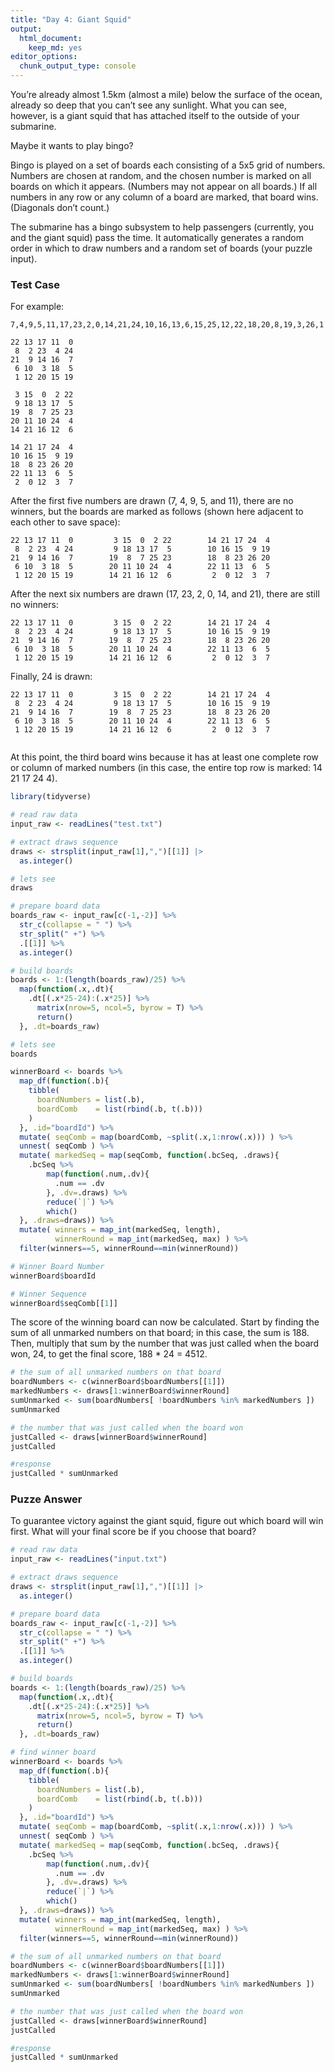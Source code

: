 ```yaml
---
title: "Day 4: Giant Squid"
output:
  html_document:
    keep_md: yes
editor_options: 
  chunk_output_type: console
---
```


You're already almost 1.5km (almost a mile) below the surface of the ocean, already so deep that you can't see any sunlight. What you can see, however, is a giant squid that has attached itself to the outside of your submarine.

Maybe it wants to play bingo?

Bingo is played on a set of boards each consisting of a 5x5 grid of numbers. Numbers are chosen at random, and the chosen number is marked on all boards on which it appears. (Numbers may not appear on all boards.) If all numbers in any row or any column of a board are marked, that board wins. (Diagonals don't count.)

The submarine has a bingo subsystem to help passengers (currently, you and the giant squid) pass the time. It automatically generates a random order in which to draw numbers and a random set of boards (your puzzle input). 

### Test Case

For example:

```
7,4,9,5,11,17,23,2,0,14,21,24,10,16,13,6,15,25,12,22,18,20,8,19,3,26,1

22 13 17 11  0
 8  2 23  4 24
21  9 14 16  7
 6 10  3 18  5
 1 12 20 15 19

 3 15  0  2 22
 9 18 13 17  5
19  8  7 25 23
20 11 10 24  4
14 21 16 12  6

14 21 17 24  4
10 16 15  9 19
18  8 23 26 20
22 11 13  6  5
 2  0 12  3  7
```

After the first five numbers are drawn (7, 4, 9, 5, and 11), there are no winners, but the boards are marked as follows (shown here adjacent to each other to save space):

```
22 13 17 11  0         3 15  0  2 22        14 21 17 24  4
 8  2 23  4 24         9 18 13 17  5        10 16 15  9 19
21  9 14 16  7        19  8  7 25 23        18  8 23 26 20
 6 10  3 18  5        20 11 10 24  4        22 11 13  6  5
 1 12 20 15 19        14 21 16 12  6         2  0 12  3  7
```
After the next six numbers are drawn (17, 23, 2, 0, 14, and 21), there are still no winners:

```
22 13 17 11  0         3 15  0  2 22        14 21 17 24  4
 8  2 23  4 24         9 18 13 17  5        10 16 15  9 19
21  9 14 16  7        19  8  7 25 23        18  8 23 26 20
 6 10  3 18  5        20 11 10 24  4        22 11 13  6  5
 1 12 20 15 19        14 21 16 12  6         2  0 12  3  7
```

Finally, 24 is drawn:

```
22 13 17 11  0         3 15  0  2 22        14 21 17 24  4
 8  2 23  4 24         9 18 13 17  5        10 16 15  9 19
21  9 14 16  7        19  8  7 25 23        18  8 23 26 20
 6 10  3 18  5        20 11 10 24  4        22 11 13  6  5
 1 12 20 15 19        14 21 16 12  6         2  0 12  3  7
 
```

At this point, the third board wins because it has at least one complete row or column of marked numbers (in this case, the entire top row is marked: 14 21 17 24 4).

```r
library(tidyverse)

# read raw data
input_raw <- readLines("test.txt")

# extract draws sequence
draws <- strsplit(input_raw[1],",")[[1]] |> 
  as.integer()

# lets see
draws

# prepare board data
boards_raw <- input_raw[c(-1,-2)] %>% 
  str_c(collapse = " ") %>% 
  str_split(" +") %>% 
  .[[1]] %>% 
  as.integer()

# build boards
boards <- 1:(length(boards_raw)/25) %>% 
  map(function(.x,.dt){
    .dt[(.x*25-24):(.x*25)] %>% 
      matrix(nrow=5, ncol=5, byrow = T) %>% 
      return()
  }, .dt=boards_raw)

# lets see
boards

winnerBoard <- boards %>% 
  map_df(function(.b){
    tibble(
      boardNumbers = list(.b),
      boardComb    = list(rbind(.b, t(.b)))
    )
  }, .id="boardId") %>% 
  mutate( seqComb = map(boardComb, ~split(.x,1:nrow(.x))) ) %>% 
  unnest( seqComb ) %>% 
  mutate( markedSeq = map(seqComb, function(.bcSeq, .draws){
    .bcSeq %>% 
        map(function(.num,.dv){
          .num == .dv
        }, .dv=.draws) %>% 
        reduce(`|`) %>% 
        which()
  }, .draws=draws)) %>% 
  mutate( winners = map_int(markedSeq, length),
          winnerRound = map_int(markedSeq, max) ) %>% 
  filter(winners==5, winnerRound==min(winnerRound))

# Winner Board Number
winnerBoard$boardId

# Winner Sequence
winnerBoard$seqComb[[1]]

```

The score of the winning board can now be calculated. Start by finding the sum of all unmarked numbers on that board; in this case, the sum is 188. Then, multiply that sum by the number that was just called when the board won, 24, to get the final score, 188 * 24 = 4512.

```r
# the sum of all unmarked numbers on that board
boardNumbers <- c(winnerBoard$boardNumbers[[1]]) 
markedNumbers <- draws[1:winnerBoard$winnerRound]
sumUnmarked <- sum(boardNumbers[ !boardNumbers %in% markedNumbers ])
sumUnmarked

# the number that was just called when the board won
justCalled <- draws[winnerBoard$winnerRound]
justCalled

#response
justCalled * sumUnmarked

```

### Puzze Answer

To guarantee victory against the giant squid, figure out which board will win first. What will your final score be if you choose that board?

```r

# read raw data
input_raw <- readLines("input.txt")

# extract draws sequence
draws <- strsplit(input_raw[1],",")[[1]] |> 
  as.integer()

# prepare board data
boards_raw <- input_raw[c(-1,-2)] %>% 
  str_c(collapse = " ") %>% 
  str_split(" +") %>% 
  .[[1]] %>% 
  as.integer()

# build boards
boards <- 1:(length(boards_raw)/25) %>% 
  map(function(.x,.dt){
    .dt[(.x*25-24):(.x*25)] %>% 
      matrix(nrow=5, ncol=5, byrow = T) %>% 
      return()
  }, .dt=boards_raw)

# find winner board
winnerBoard <- boards %>% 
  map_df(function(.b){
    tibble(
      boardNumbers = list(.b),
      boardComb    = list(rbind(.b, t(.b)))
    )
  }, .id="boardId") %>% 
  mutate( seqComb = map(boardComb, ~split(.x,1:nrow(.x))) ) %>% 
  unnest( seqComb ) %>% 
  mutate( markedSeq = map(seqComb, function(.bcSeq, .draws){
    .bcSeq %>% 
        map(function(.num,.dv){
          .num == .dv
        }, .dv=.draws) %>% 
        reduce(`|`) %>% 
        which()
  }, .draws=draws)) %>% 
  mutate( winners = map_int(markedSeq, length),
          winnerRound = map_int(markedSeq, max) ) %>% 
  filter(winners==5, winnerRound==min(winnerRound))

# the sum of all unmarked numbers on that board
boardNumbers <- c(winnerBoard$boardNumbers[[1]]) 
markedNumbers <- draws[1:winnerBoard$winnerRound]
sumUnmarked <- sum(boardNumbers[ !boardNumbers %in% markedNumbers ])
sumUnmarked

# the number that was just called when the board won
justCalled <- draws[winnerBoard$winnerRound]
justCalled

#response
justCalled * sumUnmarked

```
